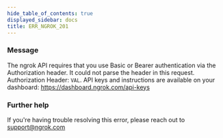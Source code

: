 ```yaml
---
hide_table_of_contents: true
displayed_sidebar: docs
title: ERR_NGROK_201
---
```




### Message

The ngrok API requires that you use Basic or Bearer authentication via the Authorization header. It could not parse the header in this request. Authorization Header: `VAL`. API keys and instructions are available on your dashboard: https://dashboard.ngrok.com/api-keys

<ErrorDetails error="err_ngrok_201" />

### Further help

If you're having trouble resolving this error, please reach out to [support@ngrok.com](mailto:support@ngrok.com?subject=Help%20with%20ERR_NGROK_201)
